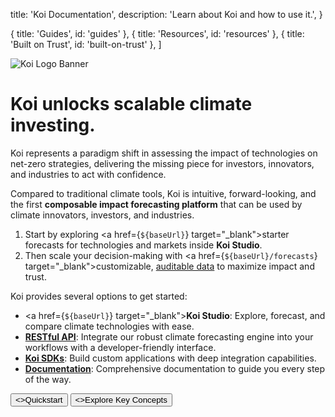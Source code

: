 

  title: 'Koi Documentation',
  description:
    'Learn about Koi and how to use it.',
}

  { title: 'Guides', id: 'guides' },
  { title: 'Resources', id: 'resources' },
  { title: 'Built on Trust', id: 'built-on-trust' },
]

<HeroPattern />

<Image
  src={koiLogoBanner}
  alt="Koi Logo Banner"
  className="w-full mt-0"
/>

# Koi unlocks scalable climate investing.

Koi represents a paradigm shift in assessing the impact of technologies on net-zero strategies,
delivering the missing piece for investors, innovators, and industries to act with confidence.

Compared to traditional climate tools, Koi is intuitive, forward-looking, and the first **composable
impact forecasting platform** that can be used by climate innovators, investors, and industries.

1. Start by exploring <a href={`${baseUrl}`} target="_blank">starter forecasts</a> for technologies and markets inside **Koi Studio**.
2. Then scale your decision-making with <a href={`${baseUrl}/forecasts`} target="_blank">customizable</a>, [auditable data](/key-concepts#platform-features) to maximize impact and trust.

Koi provides several options to get started:

- <a href={`${baseUrl}`} target="_blank"><strong>Koi Studio</strong></a>: Explore, forecast, and compare climate technologies with ease.
- [**RESTful API**](/api): Integrate our robust climate forecasting engine into your workflows with a developer-friendly interface.
- [**Koi SDKs**](/sdks): Build custom applications with deep integration capabilities.
- [**Documentation**](/quickstart): Comprehensive documentation to guide you every step of the way.

<div className="not-prose mb-16 mt-6 flex gap-3">
  <Button href="/quickstart" arrow="right">
    <>Quickstart</>
  </Button>
  <Button href="/key-concepts" variant="outline">
    <>Explore Key Concepts</>
  </Button>
</div>


<Guides />

<Resources />

<BuiltOnTrust />
